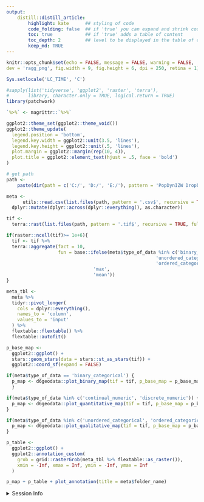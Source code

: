 ```yaml
---
output:
    distill::distill_article:
        highlight: kate      ## styling of code
        code_folding: false  ## if 'true' you can expand and shrink code chunks
        toc: true            ## if 'true' adds a table of content
        toc_depth: 2         ## level to be displayed in the table of content
        keep_md: TRUE
---
```




```r
knitr::opts_chunk$set(echo = FALSE, message = FALSE, warning = FALSE,
dev = 'ragg_png', fig.width = 9, fig.height = 6, dpi = 250, retina = 1)

Sys.setlocale('LC_TIME', 'C')

#sapply(list('tidyverse', 'ggplot2', 'raster', 'terra'),
#       library, character.only = TRUE, logical.return = TRUE)
library(patchwork)

`%>%` <- magrittr::`%>%`

ggplot2::theme_set(ggplot2::theme_void())
ggplot2::theme_update(
  legend.position = 'bottom',
  legend.key.width = ggplot2::unit(3.5, 'lines'),
  legend.key.height = ggplot2::unit(.5, 'lines'),
  plot.margin = ggplot2::margin(rep(10, 4)),
  plot.title = ggplot2::element_text(hjust = .5, face = 'bold')
)
```



```r

# get path
path <-
    paste(dir(path = c('C:/', 'D:/', 'E:/'), pattern = 'PopDynIZW Dropbox$', recursive = T, include.dirs = T, full.names = T)[1],'GeoData/data-proc/germany/distance-to-roads_germany_2022_100m_03035_tif', sep = '/')

meta <-
      utils::read.csv(list.files(path, pattern = '.csv$', recursive = TRUE, full.names = TRUE)) %>%
  dplyr::mutate(dplyr::across(dplyr::everything(), as.character))

tif <-
  terra::rast(list.files(path, pattern = '.tif$', recursive = TRUE, full.names = TRUE))

if(raster::ncell(tif)>= 1e+6){
  tif <- tif %>%
  terra::aggregate(fact = 10,
                   fun = base::ifelse(meta$type_of_data %in% c('binary_categorical',
                                                       'unordered_categorical',
                                                       'ordered_categorical'),
                                'max',
                                'mean'))
}

```

```r

meta_tbl <-
  meta %>%
  tidyr::pivot_longer(
    cols = dplyr::everything(),
    names_to = 'column',
    values_to = 'input'
  ) %>%
  flextable::flextable() %>%
  flextable::autofit()

```

```r

p_base_map <-
  ggplot2::ggplot() +
  stars::geom_stars(data = stars::st_as_stars(tif)) +
  ggplot2::coord_sf(expand = FALSE)

if(meta$type_of_data == 'binary_categorical') {
  p_map <- d6geodata::plot_binary_map(tif = tif, p_base_map = p_base_map)
  }

if(meta$type_of_data %in% c('continual_numeric', 'discrete_numeric')) {
  p_map <- d6geodata::plot_quantitative_map(tif = tif, p_base_map = p_base_map)
}

if(meta$type_of_data %in% c('unordered_categorical', 'ordered_categorical')) {
  p_map <- d6geodata::plot_qualitative_map(tif = tif, p_base_map = p_base_map)
}

```

```r
p_table <-
  ggplot2::ggplot() +
  ggplot2::annotation_custom(
    grob = grid::rasterGrob(meta_tbl %>% flextable::as_raster()),
    xmin = -Inf, xmax = Inf, ymin = -Inf, ymax = Inf
  )
```

```r
p_map + p_table + plot_annotation(title = meta$folder_name)
```


<details><summary>Session Info</summary>

```r
## DO NOT REMOVE!
## We store the settings of your computer and the current versions of the
## packages used to allow for reproducibility
Sys.time()
#git2r::repository() ## uncomment if you are using GitHub
sessionInfo()
```

</details>
